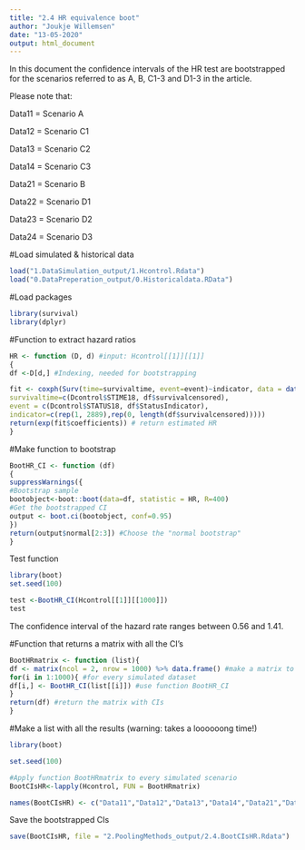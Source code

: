 ```yaml
---
title: "2.4 HR equivalence boot"
author: "Joukje Willemsen"
date: "13-05-2020"
output: html_document
---
```


In this document the confidence intervals of the HR test are bootstrapped for the scenarios referred to as A, B, C1-3 and D1-3 in the article.

Please note that:

Data11 = Scenario A

Data12 = Scenario C1

Data13 = Scenario C2

Data14 = Scenario C3

Data21 = Scenario B

Data22 = Scenario D1

Data23 = Scenario D2

Data24 = Scenario D3

#Load simulated & historical data
```r
load("1.DataSimulation_output/1.Hcontrol.Rdata")
load("0.DataPreperation_output/0.Historicaldata.RData")
```

#Load packages
```r
library(survival)
library(dplyr)
```

#Function to extract hazard ratios
```r
HR <- function (D, d) #input: Hcontrol[[1]][[1]]
{
df <-D[d,] #Indexing, needed for bootstrapping

fit <- coxph(Surv(time=survivaltime, event=event)~indicator, data = data.frame(
survivaltime=c(Dcontrol$STIME18, df$survivalcensored),
event = c(Dcontrol$STATUS18, df$StatusIndicator),
indicator=c(rep(1, 2889),rep(0, length(df$survivalcensored)))))
return(exp(fit$coefficients)) # return estimated HR
}
```

#Make function to bootstrap
```r
BootHR_CI <- function (df)
{
suppressWarnings({
#Bootstrap sample
bootobject<-boot::boot(data=df, statistic = HR, R=400)
#Get the bootstrapped CI
output <- boot.ci(bootobject, conf=0.95)
})
return(output$normal[2:3]) #Choose the "normal bootstrap"
}
```

Test function
```r
library(boot)
set.seed(100)

test <-BootHR_CI(Hcontrol[[1]][[1000]])
test
```
The confidence interval of the hazard rate ranges between 0.56 and 1.41. 

#Function that returns a matrix with all the CI's
```r
BootHRmatrix <- function (list){
df <- matrix(ncol = 2, nrow = 1000) %>% data.frame() #make a matrix to store the CIs
for(i in 1:1000){ #for every simulated dataset
df[i,] <- BootHR_CI(list[[i]]) #use function BootHR_CI
}
return(df) #return the matrix with CIs
}
```

#Make a list with all the results (warning: takes a loooooong time!)
```r
library(boot)

set.seed(100) 

#Apply function BootHRmatrix to every simulated scenario
BootCIsHR<-lapply(Hcontrol, FUN = BootHRmatrix) 

names(BootCIsHR) <- c("Data11","Data12","Data13","Data14","Data21","Data22","Data23","Data24")
```

Save the bootstrapped CIs
```r
save(BootCIsHR, file = "2.PoolingMethods_output/2.4.BootCIsHR.Rdata")
```


